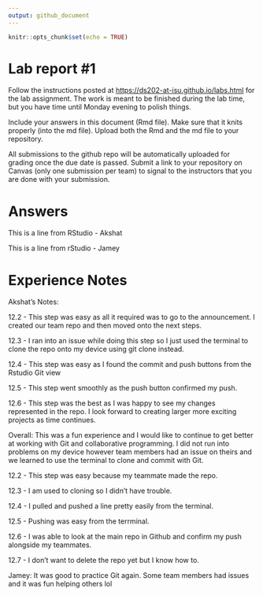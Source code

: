 ```yaml
---
output: github_document
---
```


<!-- README.md is generated from README.Rmd. Please edit the README.Rmd file -->

```r
knitr::opts_chunk$set(echo = TRUE)
```

# Lab report #1

Follow the instructions posted at <https://ds202-at-isu.github.io/labs.html> for the lab assignment. The work is meant to be finished during the lab time, but you have time until Monday evening to polish things.

Include your answers in this document (Rmd file). Make sure that it knits properly (into the md file). Upload both the Rmd and the md file to your repository.

All submissions to the github repo will be automatically uploaded for grading once the due date is passed. Submit a link to your repository on Canvas (only one submission per team) to signal to the instructors that you are done with your submission.

# Answers

This is a line from RStudio - Akshat

This is a line from rStudio - Jamey

# Experience Notes

Akshat's Notes:

12.2 - This step was easy as all it required was to go to the announcement. I created our team repo and then moved onto the next steps.

12.3 - I ran into an issue while doing this step so I just used the terminal to clone the repo onto my device using git clone instead.

12.4 - This step was easy as I found the commit and push buttons from the Rstudio Git view

12.5 - This step went smoothly as the push button confirmed my push.

12.6 - This step was the best as I was happy to see my changes represented in the repo. I look forward to creating larger more exciting projects as time continues.

Overall: This was a fun experience and I would like to continue to get better at working with Git and collaborative programming. I did not run into problems on my device however team members had an issue on theirs and we learned to use the terminal to clone and commit with Git.

12.2 - This step was easy because my teammate made the repo.

12.3 - I am used to cloning so I didn't have trouble.

12.4 - I pulled and pushed a line pretty easily from the terminal.

12.5 - Pushing was easy from the terrminal.

12.6 - I was able to look at the main repo in Github and confirm my push alongside my teammates.

12.7 - I don't want to delete the repo yet but I know how to.

Jamey: It was good to practice Git again. Some team members had issues and it was fun helping others lol
